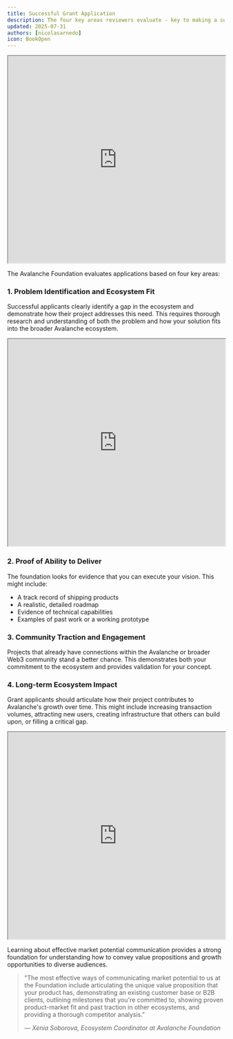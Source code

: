 ```yaml
---
title: Successful Grant Application
description: The four key areas reviewers evaluate - key to making a successful grant application
updated: 2025-07-31
authors: [nicolasarnedo]
icon: BookOpen
---
```


<div style={{ margin: '2rem 0' }}>
  <iframe 
    src="https://drive.google.com/file/d/1VedGl4st-7QffhAYPzAEyGoVhUWCFoH_/preview" 
    width="100%" 
    height="480" 
    allow="autoplay"
    style={{ border: 'none', borderRadius: '8px' }}
  ></iframe>
</div>

The Avalanche Foundation evaluates applications based on four key areas:

### 1. Problem Identification and Ecosystem Fit

Successful applicants clearly identify a gap in the ecosystem and demonstrate how their project addresses this need. This requires thorough research and understanding of both the problem and how your solution fits into the broader Avalanche ecosystem.

<div style={{ margin: '2rem 0' }}>
  <iframe 
    src="https://drive.google.com/file/d/1I8KimUXT-1c-9UnSiK-fa32B_eobOU8D/preview" 
    width="100%" 
    height="480" 
    allow="autoplay"
    style={{ border: 'none', borderRadius: '8px' }}
  ></iframe>
</div>

### 2. Proof of Ability to Deliver

The foundation looks for evidence that you can execute your vision. This might include:
- A track record of shipping products
- A realistic, detailed roadmap
- Evidence of technical capabilities
- Examples of past work or a working prototype

### 3. Community Traction and Engagement

Projects that already have connections within the Avalanche or broader Web3 community stand a better chance. This demonstrates both your commitment to the ecosystem and provides validation for your concept.

### 4. Long-term Ecosystem Impact

Grant applicants should articulate how their project contributes to Avalanche's growth over time. This might include increasing transaction volumes, attracting new users, creating infrastructure that others can build upon, or filling a critical gap.

<div style={{ margin: '2rem 0' }}>
  <iframe 
    src="https://drive.google.com/file/d/1JbwkmWa8kPaHHkTkLb8bKODqtkndo20Y/preview" 
    width="100%" 
    height="480" 
    allow="autoplay"
    style={{ border: 'none', borderRadius: '8px' }}
  ></iframe>
</div>

Learning about effective market potential communication provides a strong foundation for understanding how to convey value propositions and growth opportunities to diverse audiences.

<blockquote className="quote-card">
  <p>"The most effective ways of communicating market potential to us at the Foundation include articulating the unique value proposition that your product has, demonstrating an existing customer base or B2B clients, outlining milestones that you're committed to, showing proven product-market fit and past traction in other ecosystems, and providing a thorough competitor analysis."</p>
  <cite>— Xenia Soborova, Ecosystem Coordinator at Avalanche Foundation</cite>
</blockquote>

